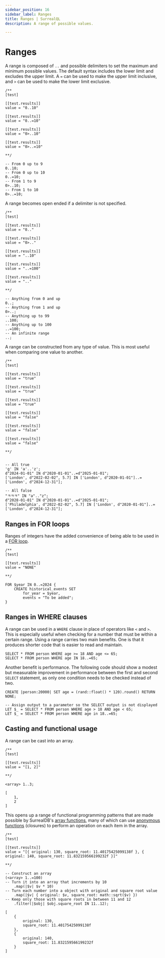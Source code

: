 ```yaml
---
sidebar_position: 16
sidebar_label: Ranges
title: Ranges | SurrealQL
description: A range of possible values.

---
```



# Ranges

<Since v="v2.0.0" />

A range is composed of `..` and possible delimiters to set the maximum and minimum possible values. The default syntax includes the lower limit and excludes the upper limit. A `=` can be used to make the upper limit inclusive, and `>` can be used to make the lower limit exclusive.

```surql
/**
[test]

[[test.results]]
value = "0..10"

[[test.results]]
value = "0..=10"

[[test.results]]
value = "0>..10"

[[test.results]]
value = "0>..=10"

**/

-- From 0 up to 9
0..10;
-- From 0 up to 10
0..=10;
-- From 1 to 9
0>..10;
-- From 1 to 10
0>..=10;
```

A range becomes open ended if a delimiter is not specified.

```surql
/**
[test]

[[test.results]]
value = "0.."

[[test.results]]
value = "0>.."

[[test.results]]
value = "..10"

[[test.results]]
value = "..=100"

[[test.results]]
value = ".."

**/

-- Anything from 0 and up
0..;
-- Anything from 1 and up
0>..;
-- Anything up to 99
..100;
-- Anything up to 100
..=100;
-- An infinite range
..;
```

A range can be constructed from any type of value. This is most useful when comparing one value to another.

```surql
/**
[test]

[[test.results]]
value = "true"

[[test.results]]
value = "true"

[[test.results]]
value = "true"

[[test.results]]
value = "false"

[[test.results]]
value = "false"

[[test.results]]
value = "false"

**/


-- All true
'g' IN 'a'..'z';
d"2024-01-01" IN d"2020-01-01"..=d"2025-01-01";
['London', d"2022-02-02", 5.7] IN ['London', d"2020-01-01"]..=['London', d"2024-12-31"];

-- All false
"ㅋㅋㅋ" IN "a".."z";
d"2028-01-01" IN d"2020-01-01"..=d"2025-01-01";
['Philadelphia', d"2022-02-02", 5.7] IN ['London', d"2020-01-01"]..=['London', d"2024-12-31"];
```

## Ranges in FOR loops

Ranges of integers have the added convenience of being able to be used in a [FOR loop](/docs/surrealql/statements/for).

```surql
/**
[test]

[[test.results]]
value = "NONE"

**/

FOR $year IN 0..=2024 {
    CREATE historical_events SET
        for_year = $year,
        events = "To be added";
}
```

## Ranges in WHERE clauses

A range can be used in a `WHERE` clause in place of operators like `<` and `>`. This is especially useful when checking for a number that must be within a certain range. Using a range carries two main benefits. One is that it produces shorter code that is easier to read and maintain.

```surql
SELECT * FROM person WHERE age >= 18 AND age <= 65;
SELECT * FROM person WHERE age IN 18..=65;
```

Another benefit is performance. The following code should show a modest but measurable improvement in performance between the first and second `SELECT` statement, as only one condition needs to be checked instead of two.

```surql
CREATE |person:20000| SET age = (rand::float() * 120).round() RETURN NONE;

-- Assign output to a parameter so the SELECT output is not displayed
LET $_ = SELECT * FROM person WHERE age > 18 AND age < 65;
LET $_ = SELECT * FROM person WHERE age in 18..=65;
```

## Casting and functional usage

A range can be cast into an array.

```surql
/**
[test]

[[test.results]]
value = "[1, 2]"

**/

<array> 1..3;
```

```surql title="Output"
[
	1,
	2
]
```

This opens up a range of functional programming patterns that are made possible by SurrealDB's [array functions](/docs/surrealql/functions/database/array), many of which can use [anonymous functions](/docs/surrealql/datamodel/closures) (closures) to perform an operation on each item in the array.

```surql
/**
[test]

[[test.results]]
value = "[{ original: 130, square_root: 11.40175425099138f }, { original: 140, square_root: 11.832159566199232f }]"

**/

-- Construct an array
(<array> 1..=100)
-- Turn it into an array that increments by 10
    .map(|$v| $v * 10)
-- Turn each number into a object with original and square root value
    .map(|$v| { original: $v, square_root: math::sqrt($v) })
-- Keep only those with square roots in between 11 and 12
    .filter(|$obj| $obj.square_root IN 11..12);
```

```surql title="Output"
[
	{
		original: 130,
		square_root: 11.40175425099138f
	},
	{
		original: 140,
		square_root: 11.832159566199232f
	}
]
```
